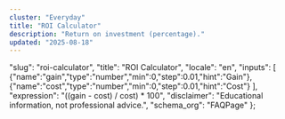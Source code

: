 ```yaml
---
cluster: "Everyday"
title: "ROI Calculator"
description: "Return on investment (percentage)."
updated: "2025-08-18"
---
```



  "slug": "roi-calculator",
  "title": "ROI Calculator",
  "locale": "en",
  "inputs": [
    {"name":"gain","type":"number","min":0,"step":0.01,"hint":"Gain"},
    {"name":"cost","type":"number","min":0,"step":0.01,"hint":"Cost"}
  ],
  "expression": "((gain - cost) / cost) * 100",
  "disclaimer": "Educational information, not professional advice.",
  "schema_org": "FAQPage"
};

<BaseLayout title={schema.title} description={schema.description}>
  <Calculator schema={/* removed undefined var: schema */} />
</BaseLayout>
